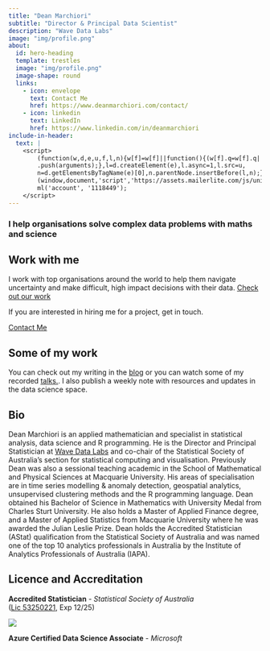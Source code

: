 ```yaml
---
title: "Dean Marchiori"
subtitle: "Director & Principal Data Scientist"
description: "Wave Data Labs"
image: "img/profile.png"
about:
  id: hero-heading
  template: trestles
  image: "img/profile.png"
  image-shape: round
  links:
    - icon: envelope
      text: Contact Me
      href: https://www.deanmarchiori.com/contact/
    - icon: linkedin
      text: LinkedIn
      href: https://www.linkedin.com/in/deanmarchiori
include-in-header: 
  text: |
    <script>
        (function(w,d,e,u,f,l,n){w[f]=w[f]||function(){(w[f].q=w[f].q||[])
        .push(arguments);},l=d.createElement(e),l.async=1,l.src=u,
        n=d.getElementsByTagName(e)[0],n.parentNode.insertBefore(l,n);})
        (window,document,'script','https://assets.mailerlite.com/js/universal.js','ml');
        ml('account', '1118449');
    </script>
---
```


### I help organisations solve complex data problems with maths and science

:::{#hero-heading}

## Work with me  

I work with top organisations around the world to help them navigate
uncertainty and make difficult, high impact decisions with their data. [Check
out our work](https://www.wavedatalabs.com.au/services/)  

If you are interested in hiring me for a project, get in touch.   

<a href="https://www.wavedatalabs.com.au/contact/" class="btn btn-outline-info btn-lg active" role="button" aria-pressed="true">Contact Me</a>


## Some of my work 

You can check out my writing in the [blog](posts/index.qmd) or you can 
watch some of my recorded [talks.](talks/index.qmd). I also publish a weekly note with resources and updates in the data science space. 

<div class="ml-embedded" data-form="jStmTX"></div>

:::   

## Bio 
Dean Marchiori is an applied mathematician and specialist in statistical analysis, data science and R programming. He is the Director and Principal Statistician at [Wave Data Labs](https://www.wavedatalabs.com.au/) and co-chair of the Statistical Society of Australia’s section for statistical computing and visualisation. Previously Dean was also a sessional teaching academic in the School of Mathematical and Physical Sciences at Macquarie University. His areas of specialisation are in time series modelling & anomaly detection, geospatial analytics, unsupervised clustering methods and the R programming language. Dean obtained his Bachelor of Science in Mathematics with University Medal from Charles Sturt University. He also holds a Master of Applied Finance degree, and a Master of Applied Statistics from Macquarie University where he was awarded the Julian Leslie Prize. Dean holds the Accredited Statistician (AStat) qualification from the Statistical Society of Australia and was named one of the top 10 analytics professionals in Australia by the Institute of Analytics Professionals of Australia (IAPA).




## Licence and Accreditation  

 **Accredited Statistician** - *Statistical Society of Australia*   
 ([Lic 53250221](https://www.statsoc.org.au/Sys/PublicProfile/53250221/4702721), Exp 12/25)

![](img/SSA_2025.png)
 
 **Azure Certified Data Science Associate** - *Microsoft*   
 
<div data-iframe-width="150" data-iframe-height="270" data-share-badge-id="80e6017b-6e52-4d87-a9e4-d84781bf7280" data-share-badge-host="https://www.credly.com"></div><script type="text/javascript" async src="//cdn.credly.com/assets/utilities/embed.js"></script>